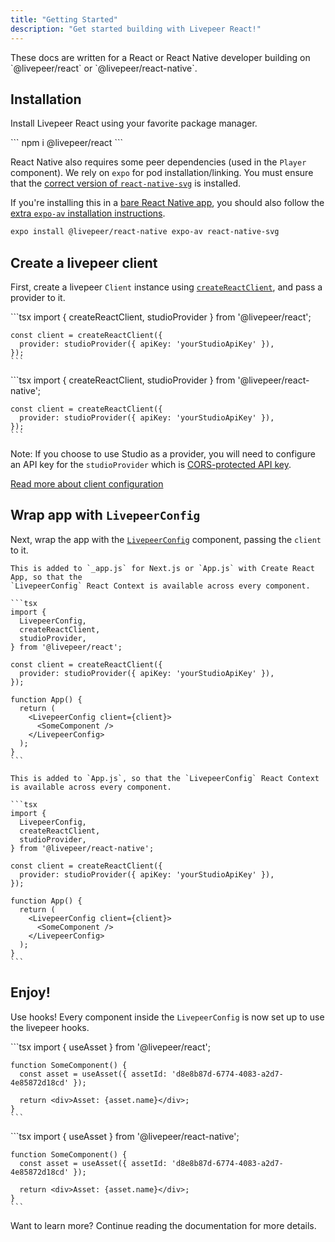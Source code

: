 ```yaml
---
title: "Getting Started"
description: "Get started building with Livepeer React!"
---
```


<Info>
  These docs are written for a React or React Native developer building on
  `@livepeer/react` or `@livepeer/react-native`.
</Info>

## Installation

Install Livepeer React using your favorite package manager.

<Tabs>
  <Tab title="React">
```
npm i @livepeer/react
```

  </Tab>
  <Tab title="React Native">

React Native also requires some peer dependencies (used in the `Player`
component). We rely on `expo` for pod installation/linking. You must ensure that
the
[correct version of `react-native-svg`](https://github.com/software-mansion/react-native-svg#supported-react-native-versions)
is installed.

If you're installing this in a
[bare React Native app](https://docs.expo.dev/introduction/managed-vs-bare/#bare-workflow),
you should also follow the
[extra `expo-av` installation instructions](https://github.com/expo/expo/tree/sdk-47/packages/expo-av).

```bash React Native
expo install @livepeer/react-native expo-av react-native-svg
```

  </Tab>

</Tabs>

## Create a livepeer client

First, create a livepeer `Client` instance using
[`createReactClient`](/sdks/livepeer-react/client), and pass a provider to it.

<Tabs >
  <Tab title="React">
    ```tsx
    import { createReactClient, studioProvider } from '@livepeer/react';

    const client = createReactClient({
      provider: studioProvider({ apiKey: 'yourStudioApiKey' }),
    });
    ```

  </Tab>
  <Tab title="React Native">
    ```tsx 
    import { createReactClient, studioProvider } from '@livepeer/react-native';

    const client = createReactClient({
      provider: studioProvider({ apiKey: 'yourStudioApiKey' }),
    });
    ```

  </Tab>
</Tabs>

Note: If you choose to use Studio as a provider, you will need to configure an
API key for the `studioProvider` which is
[CORS-protected API key](/sdks/livepeer-react/providers/studio#apikey).

[Read more about client configuration](/sdks/livepeer-react/client)

## Wrap app with `LivepeerConfig`

Next, wrap the app with the [`LivepeerConfig`](/sdks/livepeer-react/LivepeerConfig)
component, passing the `client` to it.

<Tabs>
  <Tab title="React">

    This is added to `_app.js` for Next.js or `App.js` with Create React App, so that the
    `LivepeerConfig` React Context is available across every component.

    ```tsx
    import {
      LivepeerConfig,
      createReactClient,
      studioProvider,
    } from '@livepeer/react';

    const client = createReactClient({
      provider: studioProvider({ apiKey: 'yourStudioApiKey' }),
    });

    function App() {
      return (
        <LivepeerConfig client={client}>
          <SomeComponent />
        </LivepeerConfig>
      );
    }
    ```

  </Tab>
  <Tab title="React Native">

    This is added to `App.js`, so that the `LivepeerConfig` React Context is available across every component.

    ```tsx
    import {
      LivepeerConfig,
      createReactClient,
      studioProvider,
    } from '@livepeer/react-native';

    const client = createReactClient({
      provider: studioProvider({ apiKey: 'yourStudioApiKey' }),
    });

    function App() {
      return (
        <LivepeerConfig client={client}>
          <SomeComponent />
        </LivepeerConfig>
      );
    }
    ```

  </Tab>
</Tabs>

## Enjoy!

Use hooks! Every component inside the `LivepeerConfig` is now set up to use the
livepeer hooks.

<Tabs >
  <Tab title="React">
    ```tsx 
    import { useAsset } from '@livepeer/react';

    function SomeComponent() {
      const asset = useAsset({ assetId: 'd8e8b87d-6774-4083-a2d7-4e85872d18cd' });

      return <div>Asset: {asset.name}</div>;
    }
    ```

  </Tab>
  <Tab title="React Native">
    ```tsx 
    import { useAsset } from '@livepeer/react-native';

    function SomeComponent() {
      const asset = useAsset({ assetId: 'd8e8b87d-6774-4083-a2d7-4e85872d18cd' });

      return <div>Asset: {asset.name}</div>;
    }
    ```

  </Tab>
</Tabs>

Want to learn more? Continue reading the documentation for more details.
